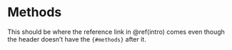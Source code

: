 # Methods

This should be where the reference link in \@ref(intro) comes even though the header doesn't have the `{#methods}` after it.
